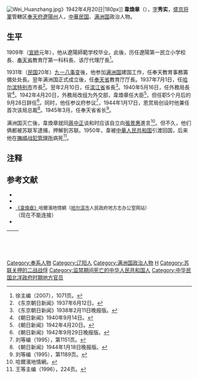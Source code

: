{{otheruses|subject=满洲国官员|other=中华民国运动员、1913年遠東運動會田径冠军|韋煥章 (運動員)}}
[[File:Wei_Huanzhang.jpg|thumb]]》1942年4月20日|180px]]
'''韋煥章'''（{{bd|1892年||?|}}），[[字|字]]'''秀实'''，[[盛京将軍|盛京将軍]]管轄区[[奉天府|奉天府]][[遼陽州|遼陽州]]人，[[中華民国|中華民国]]、[[满洲国|满洲国]]政治人物。

==生平==
1909年（[[宣統|宣統]]元年），他从遼陽師範学校毕业。此後，历任遼陽第一民立小学校長、[[奉天省|奉天省]]教育厅第一科科長、该厅代理厅長<ref name=Xu>徐主编（2007），1071页。</ref>。

1931年（[[民国紀元|民国]]20年）[[九一八事变|九一八事变]]後，他参加[[满洲国|满洲国]]建国工作，任奉天教育事務籌備处处長。翌年满洲国正式成立後，任[[奉天省_(满洲国)|奉天省]]教育厅厅長。1937年7月1日，任[[哈尔滨市|哈尔滨特别市]]市長<ref>《东京朝日新闻》1937年6月12日。</ref>。翌年2月10日，任[[滨江省|滨江省]]省長<ref>《东京朝日新闻》1938年2月11日晚报版。</ref>。1940年5月16日，任外務局長官<ref>《朝日新闻》1940年9月14日。</ref>。1942年4月20日，外務局改组为外交部，韋煥章任大臣<ref>《朝日新闻》1942年4月20日。</ref>，但任职5个月后的9月28日辞任<ref>《朝日新闻》1942年9月29日晚报版。</ref>。同时，他任参议府参议<ref>刘等编（1995），第1151页。</ref>，1944年1月17日，恩赏局创设时他兼任首次该局总裁<ref>《朝日新闻》1944年1月18日晚报版。</ref>。1945年3月，任奉天省省长<ref>刘等编（1995），第1189页。</ref>。

满洲国灭亡後，韋煥章就同[[蔣中正|蔣中正]]谈和时应该自立向[[張景惠|張景惠]]進言<ref>哈爾濱地情網。</ref>。但不久，他们俩都被苏联军逮捕，押解到苏联。1950年，韋被[[中華人民共和国|中華人民共和国]]引渡回国，后来他在[[撫順战犯管理所|撫順战犯管理所]]病死<ref>王等主编（1996），224页。</ref>。

== 注释 ==
{{reflist|2}}

== 参考文献 ==
* <span style="font-size:90%;">{{Cite book<!--|Zh-->|author = 徐友春主編|title = 民国人物大辞典 增訂版|year = 2007|publisher = 河北人民出版社|isbn = 978-7-202-03014-1}}</span>
* <span style="font-size:90%;">{{Cite book<!--|Zh-->|author = 王鸿宾等主編|title = 东北人物大辞典|year = 1996|publisher = 辽宁古籍出版社|isbn = 7-80507-413-5}}</span>
* <span style="font-size:90%;">[http://218.10.232.41:8080/was40/detail?record=54&channelid=13851&presearchword= 《韋煥章》]哈爾濱地情網（[[哈尔滨市|哈尔滨市]]人民政府地方志办公室网站）</span> （现在不能连接）
* <span style="font-size:90%;">{{Cite book<!--|Zh-->|author = 劉寿林等編|title = 民国職官年表|year = 1995|publisher = [[中華書局|中華書局]]|isbn = 7-101-01320-1}}</span>

{| class="wikitable" style="margin:0 auto"
|- 
!　{{Manchukuo}}
{{先代次代|[[濱江省|濱江省長]]|<small>1938年2月 - 1940年7月</small>|[[施履本|施履本]]|[[于鏡濤|于鏡濤]]}}
{{先代次代|外務局長官|<small>1940年5月 - 1942年4月</small>|[[蔡運升|蔡運升]]|（外交大臣改称）}}
{{先代次代|外交大臣|<small>1942年4月 - 9月</small>|（外務局長官改称）|[[李紹庚|李紹庚]]}}
{{先代次代|[[奉天省_(满洲国)|奉天省長]]|<small>1945年3月 - 8月</small>|[[于鏡濤|于鏡濤]]|（废止）}}
|}
{{辽宁行政长官}}
{{哈尔滨市市长}}
{{DEFAULTSORT:Wei韦}}
[[Category:奉系人物|Category:奉系人物]]
[[Category:辽阳人|Category:辽阳人]]
[[Category:满洲国政治人物|Category:满洲国政治人物]]
[[Category:韦姓|H]]
[[Category:苏联关押的二战战俘|Category:苏联关押的二战战俘]]
[[Category:监禁期间死亡的中华人民共和国人|Category:监禁期间死亡的中华人民共和国人]]
[[Category:中华民国北洋政府时期地方官员|Category:中华民国北洋政府时期地方官员]]